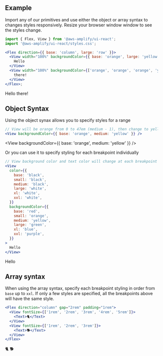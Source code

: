 
## Example

Import any of our primitives and use either the object or array syntax to changes styles responsively. Resize your browser window window to see the styles change.

```jsx
import { Flex, View } from '@aws-amplify/ui-react';
import '@aws-amplify/ui-react/styles.css';

<Flex direction={{ base: 'column', large: 'row' }}>
  <View width="100%" backgroundColor={{ base: 'orange', large: 'yellow' }}>
    Hello
  </View>
  <View width="100%" backgroundColor={['orange', 'orange', 'orange', 'yellow']}>
    there!
  </View>
</Flex>;
```

<Example>
  <Flex direction={{ base: 'column', large: 'row' }}>
    <View backgroundColor={{ base: 'orange', large: 'yellow' }} width="100%">
      Hello
    </View>
    <View
      backgroundColor={['orange', 'orange', 'orange', 'yellow']}
      width="100%"
    >
      there!
    </View>
  </Flex>
</Example>

## Object Syntax

Using the object synax allows you to specify styles for a range

```jsx
// View will be orange from 0 to 47em (medium - 1), then change to yellow from 48em (medium) upwards.
<View backgroundColor={{ base: 'orange', medium: 'yellow' }} />
```

<View backgroundColor={{ base: 'orange', medium: 'yellow' }} />

Or you can use it to specify styling for each breakpoint individually

```jsx
// View background color and text color will change at each breakpoint
<View
  color={{
    base: 'black',
    small: 'black',
    medium: 'black',
    large: 'white',
    xl: 'white',
    xxl: 'white',
  }}
  backgroundColor={{
    base: 'red',
    small: 'orange',
    medium: 'yellow',
    large: 'green',
    xl: 'blue',
    xxl: 'purple',
  }}
>
  Hello
</View>
```

<Example>
  <View
    color={{
      base: 'black',
      small: 'black',
      medium: 'black',
      large: 'white',
      xl: 'white',
      xxl: 'white',
    }}
    backgroundColor={{
      base: 'red',
      small: 'orange',
      medium: 'yellow',
      large: 'green',
      xl: 'blue',
      xxl: 'purple',
    }}
  >
    Hello
  </View>
</Example>

## Array syntax

When using the array syntax, specify each breakpoint styling in order from `base` up to `xxl`. If only a few styles are specified, all the breakpoints above will have the same style.

```jsx
<Flex direction="column" gap="2rem" padding="1rem">
  <View fontSize={['1rem', '2rem', '3rem', '4rem', '5rem']}>
    <Text>🐈</Text>
  </View>
  <View fontSize={['1rem', '2rem', '3rem']}>
    <Text>🐕</Text>
  </View>
</Flex>
```

<Example>
  <Flex direction="column" gap="2rem" padding="1rem">
    <View fontSize={['1rem', '2rem', '3rem', '4rem', '5rem', '6rem']}>
      <Text>🐈</Text>
    </View>
    <View fontSize={['1rem', '2rem', '3rem']}>
      <Text>🐕</Text>
    </View>
  </Flex>
</Example>
